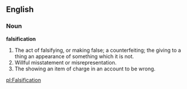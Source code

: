 ==English==

===Noun===

'''falsification'''

#The act of falsifying, or making false; a counterfeiting; the giving to a thing an appearance of something which it is not.
#Willful misstatement or misrepresentation.
#The showing an item of charge in an account to be wrong.

[[pl:Falsification]]